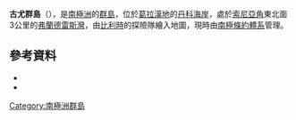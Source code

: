 {{coord|65|3|S|63|24|W|source:GNIS|display=title}}

'''古尤群島'''（{{lang-en|Guyou Islands}}），是[[南極洲|南極洲]]的[[群島|群島]]，位於[[葛拉漢地|葛拉漢地]]的[[丹科海岸|丹科海岸]]，處於[[索尼亞角|索尼亞角]]東北面3公里的[[弗蘭德雷斯灣|弗蘭德雷斯灣]]，由[[比利時|比利時]]的探險隊繪入地圖，現時由[[南極條約體系|南極條約體系]]管理。

==參考資料==
*{{cite gnis | type = antarid | id = 6175| name = Guyou Islands | accessdate = 2012-05-14}}
*{{usgs-gazetteer|id=6175}}

{{DEFAULTSORT:Guyou Islands}}
[[Category:南極洲群島|Category:南極洲群島]]


{{DancoCoast-geo-stub}}